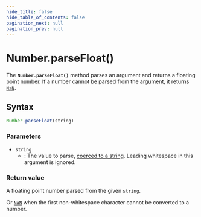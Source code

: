 ```yaml
---
hide_title: false
hide_table_of_contents: false
pagination_next: null
pagination_prev: null
---
```

# Number.parseFloat()

The **`Number.parseFloat()`** method parses an argument and returns a floating point number. If a number cannot be parsed from the argument, it returns [`NaN`](../../globals/NaN.mdx).

## Syntax

```js
Number.parseFloat(string)
```

### Parameters

- `string`
  - : The value to parse, [coerced to a string](https://developer.mozilla.org/docs/Web/JavaScript/Reference/Global_Objects/String#string_coercion). Leading whitespace in this argument is ignored.

### Return value

A floating point number parsed from the given `string`.

Or [`NaN`](../../globals/NaN.mdx) when the first non-whitespace character cannot be converted to a number.
